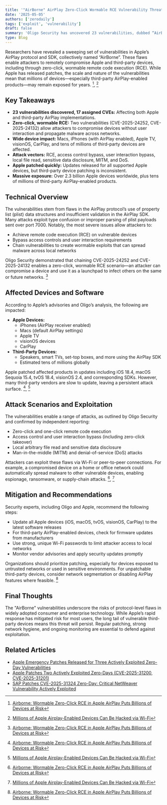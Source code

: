```yaml
---
title: '"AirBorne" AirPlay Zero-Click Wormable RCE Vulnerability Threatens Billions of Apple Devices'
date: '2025-05-05'
authors: ['zerodaily']
tags: ['exploit', 'vulnerability']
draft: false
summary: 'Oligo Security has uncovered 23 vulnerabilities, dubbed “AirBorne, in Apple’s AirPlay protocol and SDK.'
type: Blog
---
```


<div style={{ display: "flex", justifyContent: "center" }}>
  <SpotifyEmbed trackId="5Oo2QEcZd37gCZg4D5Ocua" type="episode" height={152} width="50%" />
</div>


Researchers have revealed a sweeping set of vulnerabilities in Apple’s AirPlay protocol and SDK, collectively named “AirBorne”. These flaws enable attackers to remotely compromise Apple and third-party devices, including through zero-click, wormable remote code execution (RCE). While Apple has released patches, the scale and nature of the vulnerabilities mean that millions of devices—especially third-party AirPlay-enabled products—may remain exposed for years. [^1], [^2]

## Key Takeaways

- **23 vulnerabilities discovered, 17 assigned CVEs:** Affecting both Apple and third-party AirPlay implementations.
- **Zero-click, wormable RCE:** Two vulnerabilities (CVE-2025-24252, CVE-2025-24132) allow attackers to compromise devices without user interaction and propagate malware across networks.
- **Wide device impact:** Macs, iPhones (with AirPlay enabled), Apple TV, visionOS, CarPlay, and tens of millions of third-party devices are affected.
- **Attack vectors:** RCE, access control bypass, user interaction bypass, local file read, sensitive data disclosure, MITM, and DoS.
- **Apple patched quickly:** Updates released for all supported Apple devices, but third-party device patching is inconsistent.
- **Massive exposure:** Over 2.3 billion Apple devices worldwide, plus tens of millions of third-party AirPlay-enabled products.

## Technical Overview

The vulnerabilities stem from flaws in the AirPlay protocol’s use of property list (plist) data structures and insufficient validation in the AirPlay SDK. Many attacks exploit type confusion or improper parsing of plist payloads sent over port 7000. Notably, the most severe issues allow attackers to:

- Achieve remote code execution (RCE) on vulnerable devices
- Bypass access controls and user interaction requirements
- Chain vulnerabilities to create wormable exploits that can spread malware across local networks

Oligo Security demonstrated that chaining CVE-2025-24252 and CVE-2025-24132 enables a zero-click, wormable RCE scenario—an attacker can compromise a device and use it as a launchpad to infect others on the same or future networks. [^1]

## Affected Devices and Software

According to Apple’s advisories and Oligo’s analysis, the following are impacted:

- **Apple Devices:**
  - iPhones (AirPlay receiver enabled)
  - Macs (default AirPlay settings)
  - Apple TV
  - visionOS devices
  - CarPlay
- **Third-Party Devices:**
  - Speakers, smart TVs, set-top boxes, and more using the AirPlay SDK
  - Estimated tens of millions globally

Apple patched affected products in updates including iOS 18.4, macOS Sequoia 15.4, tvOS 18.4, visionOS 2.4, and corresponding SDKs. However, many third-party vendors are slow to update, leaving a persistent attack surface. [^1], [^2]

## Attack Scenarios and Exploitation

The vulnerabilities enable a range of attacks, as outlined by Oligo Security and confirmed by independent reporting:

- Zero-click and one-click remote code execution
- Access control and user interaction bypass (including zero-click takeover)
- Local arbitrary file read and sensitive data disclosure
- Man-in-the-middle (MITM) and denial-of-service (DoS) attacks

Attackers can exploit these flaws via Wi-Fi or peer-to-peer connections. For example, a compromised device on a home or office network could automatically spread malware to other vulnerable devices, enabling espionage, ransomware, or supply-chain attacks. [^1], [^2]

## Mitigation and Recommendations

Security experts, including Oligo and Apple, recommend the following steps:

- Update all Apple devices (iOS, macOS, tvOS, visionOS, CarPlay) to the latest software releases
- For third-party AirPlay-enabled devices, check for firmware updates from manufacturers
- Use strong, unique Wi-Fi passwords to limit attacker access to local networks
- Monitor vendor advisories and apply security updates promptly

Organizations should prioritize patching, especially for devices exposed to untrusted networks or used in sensitive environments. For unpatchable third-party devices, consider network segmentation or disabling AirPlay features where feasible. [^1]

## Final Thoughts

The "AirBorne" vulnerabilities underscore the risks of protocol-level flaws in widely adopted consumer and enterprise technology. While Apple’s rapid response has mitigated risk for most users, the long tail of vulnerable third-party devices means this threat will persist. Regular patching, strong network hygiene, and ongoing monitoring are essential to defend against exploitation.

## Related Articles

- [Apple Emergency Patches Released for Three Actively Exploited Zero-Day Vulnerabilities](/blog/2025-04-08-apple-zero-days)
- [Apple Patches Two Actively Exploited Zero-Days (CVE-2025-31200, CVE-2025-31201)](/blog/2025-04-16-apple-zero-day-emergency-patch)
- [SAP Patches CVE-2025-31324 Zero-Day: Critical NetWeaver Vulnerability Actively Exploited](/blog/2025-04-27-sap-zero-day-cve-2025-31324-patched)

[^1]: [Airborne: Wormable Zero-Click RCE in Apple AirPlay Puts Billions of Devices at Risk](https://www.oligo.security/blog/airborne)
[^2]: [Millions of Apple Airplay-Enabled Devices Can Be Hacked via Wi-Fi](https://www.wired.com/story/airborne-airplay-flaws/)
